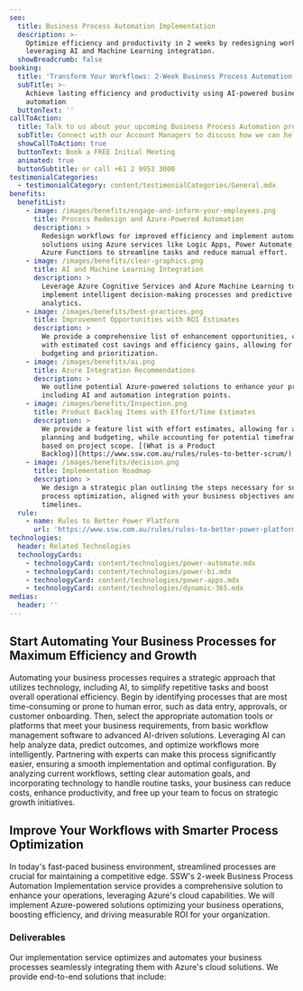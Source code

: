 ```yaml
---
seo:
  title: Business Process Automation Implementation
  description: >-
    Optimize efficiency and productivity in 2 weeks by redesigning workflows and
    leveraging AI and Machine Learning integration.
  showBreadcrumb: false
booking:
  title: 'Transform Your Workflows: 2-Week Business Process Automation Implementation'
  subTitle: >-
    Achieve lasting efficiency and productivity using AI-powered business
    automation
  buttonText: ''
callToAction:
  title: Talk to us about your upcoming Business Process Automation project
  subTitle: Connect with our Account Managers to discuss how we can help.
  showCallToAction: true
  buttonText: Book a FREE Initial Meeting
  animated: true
  buttonSubtitle: or call +61 2 9953 3000
testimonialCategories:
  - testimonialCategory: content/testimonialCategories/General.mdx
benefits:
  benefitList:
    - image: /images/benefits/engage-and-inform-your-employees.png
      title: Process Redesign and Azure-Powered Automation
      description: >
        Redesign workflows for improved efficiency and implement automated
        solutions using Azure services like Logic Apps, Power Automate, and
        Azure Functions to streamline tasks and reduce manual effort.
    - image: /images/benefits/clear-graphics.png
      title: AI and Machine Learning Integration
      description: >
        Leverage Azure Cognitive Services and Azure Machine Learning to
        implement intelligent decision-making processes and predictive
        analytics.
    - image: /images/benefits/best-practices.png
      title: Improvement Opportunities with ROI Estimates
      description: >
        We provide a comprehensive list of enhancement opportunities, complete
        with estimated cost savings and efficiency gains, allowing for accurate
        budgeting and prioritization.
    - image: /images/benefits/ai.png
      title: Azure Integration Recommendations
      description: >
        We outline potential Azure-powered solutions to enhance your processes,
        including AI and automation integration points.
    - image: /images/benefits/Inspection.png
      title: Product Backlog Items with Effort/Time Estimates
      description: >
        We provide a feature list with effort estimates, allowing for accurate
        planning and budgeting, while accounting for potential timeframe changes
        based on project scope. [(What is a Product
        Backlog)](https://www.ssw.com.au/rules/rules-to-better-scrum/)
    - image: /images/benefits/decision.png
      title: Implementation Roadmap
      description: >
        We design a strategic plan outlining the steps necessary for successful
        process optimization, aligned with your business objectives and
        timelines.
  rule:
    - name: Rules to Better Power Platform
      url: 'https://www.ssw.com.au/rules/rules-to-better-power-platform/'
technologies:
  header: Related Technologies
  technologyCards:
    - technologyCard: content/technologies/power-automate.mdx
    - technologyCard: content/technologies/power-bi.mdx
    - technologyCard: content/technologies/power-apps.mdx
    - technologyCard: content/technologies/dynamic-365.mdx
medias:
  header: ''
---
```


## Start Automating Your Business Processes for Maximum Efficiency and Growth

Automating your business processes requires a strategic approach that utilizes technology, including AI, to simplify repetitive tasks and boost overall operational efficiency. Begin by identifying processes that are most time-consuming or prone to human error, such as data entry, approvals, or customer onboarding. Then, select the appropriate automation tools or platforms that meet your business requirements, from basic workflow management software to advanced AI-driven solutions. Leveraging AI can help analyze data, predict outcomes, and optimize workflows more intelligently. Partnering with experts can make this process significantly easier, ensuring a smooth implementation and optimal configuration. By analyzing current workflows, setting clear automation goals, and incorporating technology to handle routine tasks, your business can reduce costs, enhance productivity, and free up your team to focus on strategic growth initiatives.

## Improve Your Workflows with Smarter Process Optimization

In today's fast-paced business environment, streamlined processes are crucial for maintaining a competitive edge. SSW's 2-week Business Process Automation Implementation service provides a comprehensive solution to enhance your operations, leveraging Azure's cloud capabilities. We will implement Azure-powered solutions optimizing your business operations, boosting efficiency, and driving measurable ROI for your organization.

<VideoEmbed url="https://www.youtube.com/watch?v=lYR1ezTKJgA&t=15s" caption="Cost cutting with Power Apps and development strategies with Richard Campbell and Ulysses Maclaren (6 mins)" duration="" removeMargin={false} />

### Deliverables

Our implementation service optimizes and automates your business processes seamlessly integrating them with Azure's cloud solutions. We provide end-to-end solutions that include:
